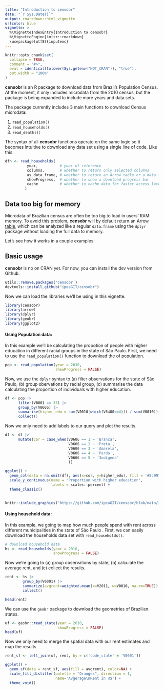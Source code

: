 ```yaml
---
title: "Introduction to censobr"
date: "`r Sys.Date()`"
output: rmarkdown::html_vignette
urlcolor: blue
vignette: >
  %\VignetteIndexEntry{Introduction to censobr}
  %\VignetteEngine{knitr::rmarkdown}
  \usepackage[utf8]{inputenc}
---
```


```r
knitr::opts_chunk$set(
  collapse = TRUE,
  comment = "#>",
  eval = identical(tolower(Sys.getenv("NOT_CRAN")), "true"),
  out.width = "100%"
)
```

**censobr** is an R package to download data from Brazil's Population Census. At the moment, it only includes microdata from the 2010 census, but the package is being expanded to include more years and data sets.

The package currently includes 3 main functions to download Census microdata:

1. `read_population()`
2. `read_households()`
3. `read_deaths()`

The syntax of all **censobr** functions operate on the same logic so it becomes intuitive to download any data set using a single line of code. Like this:

```r
dfh <- read_households(
          year,          # year of reference
          columns,       # whether to return only selected columns
          as_data_frame, # whether to return an Arrow table or a data.frame
          showProgress,  # whether to show a download progress bar
          cache          # whether to cache data for faster access later
         )

```

## Data too big for memory

Microdata of Brazilian census are often be too big to load in users' RAM memory. To avoid this problem, **censobr** will by default return an [Arrow table](https://arrow.apache.org/docs/r/articles/arrow.html#tabular-data-in-arrow), which can be analyzed like a regular `data.frame` using the `dplyr` package without loading the full data to memory.

Let's see how it works in a couple examples:


## Basic usage

**censobr** is no on CRAN yet. For now, you can install the dev version from Github.

```R
utils::remove.packages('censobr')
devtools::install_github("ipeaGIT/censobr")
```

Now we can load the libraries we'll be using in this vignette.

```r
library(censobr)
library(arrow)
library(dplyr)
library(geobr)
library(ggplot2)
```

#### Using Population data:

In this example we'll be calculating the propotion of people with higher education in different racial groups in the state of São Paulo. First, we need to use the `read_population()` function to download the of population.

```r
pop <- read_population(year = 2010,
                       showProgress = FALSE)

```

Now, we use the `dplyr` syntax to (a) filter observations for the state of São Paulo, (b) group obervations by racial group, (c) summarise the data calculating the proportion of individuals with higher education.

```r
df <- pop |>
      filter(V0001 == 35) |>                                              # (a)
      group_by(V0606) |>                                                  # (b)
      summarise(higher_edu = sum(V0010[which(V6400==4)]) / sum(V0010)) |> # (c)
      collect()

```
Now we only need to add labels to our query and plot the results.

```r
df <- df |>
      mutate(cor = case_when(V0606 == 1 ~ 'Branca',
                             V0606 == 2 ~ 'Preta',
                             V0606 == 3 ~ 'Amarela',
                             V0606 == 4 ~ 'Parda',
                             V0606 == 5 ~ 'Indígena'
                             ))

ggplot() +
  geom_col(data = na.omit(df), aes(x=cor, y=higher_edu), fill = '#5c997e') +
  scale_y_continuous(name = 'Proportion with higher education',
                     labels = scales::percent) +
  theme_classic()
  
```
```r
knitr::include_graphics("https://github.com/ipeaGIT/censobr/blob/main/inst/img/vig_output_pop1.png?raw=true")
```

#### Using household data:

In this example, we going to map how much people spend with rent across different municipalities in the state of São Paulo . First, we can easily download the households data set with `read_households()`.

```r
# download household data
hs <- read_households(year = 2010, 
                      showProgress = FALSE)

```

Now we're going to (a) group observations by state, (b) calculate the average rent, and (c) collect the results.

```r
rent <- hs |> 
        group_by(V0001) |>                                                 # (a)
        summarize(avgrent=weighted.mean(x=V2011, w=V0010, na.rm=TRUE)) |>  # (b)
        collect()                                                          # (c)

head(rent)
```

We can use the `geobr` package to download the geometries of Brazilian states.

```r
uf <- geobr::read_state(year = 2010, 
                        showProgress = FALSE)
head(uf)
```

Now we only need to merge the spatial data with our rent estimates and map the results.

```r
rent_sf <- left_join(uf, rent, by = c('code_state' = 'V0001'))

ggplot() +
  geom_sf(data = rent_sf, aes(fill = avgrent), color=NA) +
  scale_fill_distiller(palette = "Oranges", direction = 1, 
                       name='Avgerage\nRent in R$') +
  theme_void()

```
